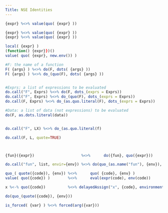 ```yaml
---
Title: NSE Identities
---
```



```r
{expr} %<>% value(quo( {expr} ))

{expr} %<>% value(quo( {expr} ))
{expr} %<>% value(quo( {expr} ))

local( {expr} )
(function() {expr}})()
value( quo( {expr}, new.env()) )

#F: the name of a function
F( {args} ) %<>% do(F, dots( {args} ))
F( {args} ) %<>% do_(quo(F), dots( {args} ))


#Exprs: a list of expressions to be evaluated
do.call("F", Exprs) %<>% do(F, dots_(exprs = Exprs))
do.call("F", Exprs) %<>% do_(quo(F), dots_(exprs = Exprs))
do.call(F, Exprs) %<>% do_(as.quo.literal(F), dots_(exprs = Exprs)) 

#Data: a list of data (not expressions) to be evaluated
do(F, as.dots.literal(data))


do.call("F", LX) %<>% do_(as.quo.literal(f)

do.call(F, L, quote=TRUE)



{fun}({expr})                     %<>%      do({fun}, quo({expr}))

do.call("fun", list, envir={env}) %<>% do(quo_(as.name("fun"), {env}), as.dots.literal(args))

quo_( quote({code}), {env}) %<>%      quo( {code}, {env} )
value( quo({code}) )        %<>%      eval(expr(code), env(code))

x %<-% quo({code})          %<>% delayedAssign("x", {code}, environment())

do(quo_(quote({code}), {env}))

is_forced( {var} ) %<>% forced(arg({var}))

```
